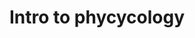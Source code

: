 ---
day: 3-12-2021
title: Intro to phycycology
timings: 12 AM - 1 Pm
content: JAVA was developed by Sun Microsystems Inc in 1991, later acquired by Oracle Corporation. It was developed by James Gosling and Patrick Naughton. It is a simple programming language.  Writing, compiling and debugging a program is easy in java.  It helps to create modular programs and reusable code.
ended: false
image: https://i.imgur.com/EjM8qVK.jpg
organizer: Porf Juliana
role: Software Engineer
company: JP Morgan
---